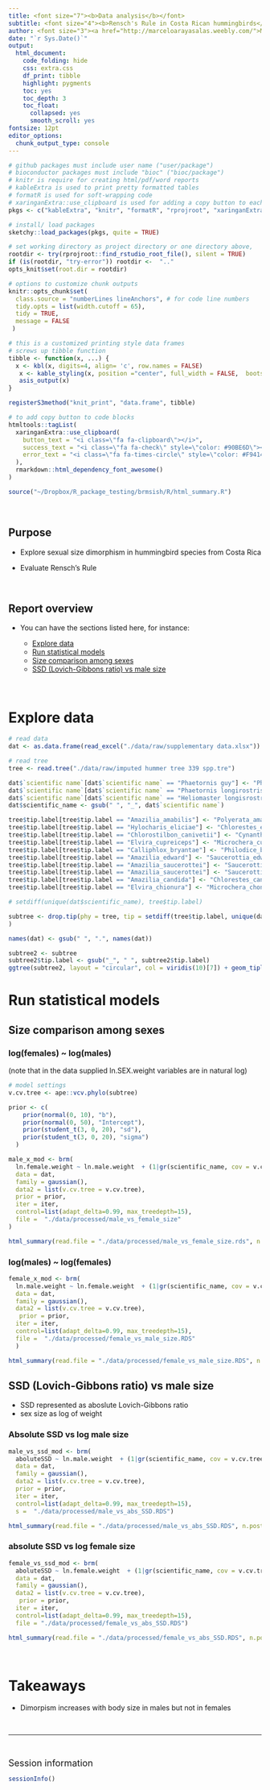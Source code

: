 ```yaml
---
title: <font size="7"><b>Data analysis</b></font>
subtitle: <font size="4"><b>Rensch's Rule in Costa Rican hummingbirds</b><br><br>University of Costa Rica</font>
author: <font size="3"><a href="http://marceloarayasalas.weebly.com/">Marcelo Araya-Salas</a>
date: "`r Sys.Date()`"
output:
  html_document:
    code_folding: hide
    css: extra.css
    df_print: tibble
    highlight: pygments  
    toc: yes
    toc_depth: 3
    toc_float:
      collapsed: yes
      smooth_scroll: yes
fontsize: 12pt 
editor_options: 
  chunk_output_type: console
---
```


<!-- this code add line numbers to code blocks -->
<!-- only works when code folding is not used in yaml (code_folding: show) -->

<style>
body
  { counter-reset: source-line 0; }
pre.numberSource code
  { counter-reset: none; }
</style>

```r

# github packages must include user name ("user/package")
# bioconductor packages must include "bioc" ("bioc/package")
# knitr is require for creating html/pdf/word reports
# kableExtra is used to print pretty formatted tables 
# formatR is used for soft-wrapping code
# xaringanExtra::use_clipboard is used for adding a copy button to each code block
pkgs <- c("kableExtra", "knitr", "formatR", "rprojroot", "xaringanExtra", "ape", "readxl", bioconductor = "ggtree", github = "maRce10/brmsish", github = "maRce10/sketchy", "brms", "viridis")

# install/ load packages
sketchy::load_packages(pkgs, quite = TRUE)

# set working directory as project directory or one directory above,
rootdir <- try(rprojroot::find_rstudio_root_file(), silent = TRUE)
if (is(rootdir, "try-error")) rootdir <-  ".."
opts_knit$set(root.dir = rootdir)

# options to customize chunk outputs
knitr::opts_chunk$set(
  class.source = "numberLines lineAnchors", # for code line numbers
  tidy.opts = list(width.cutoff = 65), 
  tidy = TRUE,
  message = FALSE
 )

# this is a customized printing style data frames 
# screws up tibble function
tibble <- function(x, ...) { 
  x <- kbl(x, digits=4, align= 'c', row.names = FALSE) 
   x <- kable_styling(x, position ="center", full_width = FALSE,  bootstrap_options = c("striped", "hover", "condensed", "responsive")) 
   asis_output(x)
}

registerS3method("knit_print", "data.frame", tibble)

# to add copy button to code blocks
htmltools::tagList(
  xaringanExtra::use_clipboard(
    button_text = "<i class=\"fa fa-clipboard\"></i>",
    success_text = "<i class=\"fa fa-check\" style=\"color: #90BE6D\"></i>",
    error_text = "<i class=\"fa fa-times-circle\" style=\"color: #F94144\"></i>"
  ),
  rmarkdown::html_dependency_font_awesome()
)

source("~/Dropbox/R_package_testing/brmsish/R/html_summary.R")
```

&nbsp; 

<!-- skyblue box -->
<div class="alert alert-info">

# Purpose

- Explore sexual size dimorphism in hummingbird species from Costa Rica

- Evaluate Rensch's Rule

</div>

&nbsp; 


<!-- light brown box -->
<div class="alert alert-warning">

# Report overview

- You can have the sections listed here, for instance:

  - [Explore data](#explore-data)
  - [Run statistical models](#run-statistical-models)
  - [Size comparison among sexes](#size-comparison-among-sexes)
  - [SSD (Lovich-Gibbons ratio) vs male size](#ssd-(lovich-gibbons ratio)-vs-male-size)

</div>

&nbsp;

# Explore data

```r

# read data
dat <- as.data.frame(read_excel("./data/raw/supplementary data.xlsx"))

# read tree
tree <- read.tree("./data/raw/imputed hummer tree 339 spp.tre")

dat$`scientific name`[dat$`scientific name` == "Phaetornis guy"] <- "Phaethornis guy"
dat$`scientific name`[dat$`scientific name` == "Phaetornis longirostris"] <- "Phaethornis longirostris"
dat$`scientific name`[dat$`scientific name` == "Heliomaster longisrostris"] <- "Heliomaster longirostris"
dat$scientific_name <- gsub(" ", "_", dat$`scientific name`)

tree$tip.label[tree$tip.label == "Amazilia_amabilis"] <- "Polyerata_amabilis"
tree$tip.label[tree$tip.label == "Hylocharis_eliciae"] <- "Chlorestes_eliciae"
tree$tip.label[tree$tip.label == "Chlorostilbon_canivetii"] <- "Cynanthus_canivetii"
tree$tip.label[tree$tip.label == "Elvira_cupreiceps"] <- "Microchera_cupreiceps"
tree$tip.label[tree$tip.label == "Calliphlox_bryantae"] <- "Philodice_bryantae"
tree$tip.label[tree$tip.label == "Amazilia_edward"] <- "Saucerottia_edward"
tree$tip.label[tree$tip.label == "Amazilia_saucerottei"] <- "Saucerottia_hoffmanni"
tree$tip.label[tree$tip.label == "Amazilia_saucerottei"] <- "Saucerottia_hoffmanni"
tree$tip.label[tree$tip.label == "Amazilia_candida"] <- "Chlorestes_candida"
tree$tip.label[tree$tip.label == "Elvira_chionura"] <- "Microchera_chonura"

# setdiff(unique(dat$scientific_name), tree$tip.label)

subtree <- drop.tip(phy = tree, tip = setdiff(tree$tip.label, unique(dat$scientific_name))
)

names(dat) <- gsub(" ", ".", names(dat))

subtree2 <- subtree
subtree2$tip.label <- gsub("_", " ", subtree2$tip.label)
ggtree(subtree2, layout = "circular", col = viridis(10)[7]) + geom_tiplab(size = 4) + theme(plot.margin = unit(c(30, 10, 30, 10), "mm"))

```

# Run statistical models

## Size comparison among sexes
### log(females) ~ log(males) 

(note that in the data supplied ln.SEX.weight variables are in natural log)

```r

# model settings
v.cv.tree <- ape::vcv.phylo(subtree)

prior <- c(
    prior(normal(0, 10), "b"),
    prior(normal(0, 50), "Intercept"),
    prior(student_t(3, 0, 20), "sd"),
    prior(student_t(3, 0, 20), "sigma")
  )

```

```r

male_x_mod <- brm(
  ln.female.weight ~ ln.male.weight  + (1|gr(scientific_name, cov = v.cv.tree)),
  data = dat,
  family = gaussian(),
  data2 = list(v.cv.tree = v.cv.tree),
  prior = prior,
  iter = iter,
  control=list(adapt_delta=0.99, max_treedepth=15),
  file =  "./data/processed/male_vs_female_size"
)

```

```r

html_summary(read.file = "./data/processed/male_vs_female_size.rds", n.posterior = 1000)

```

### log(males) ~ log(females) 

```r

female_x_mod <- brm(
  ln.male.weight ~ ln.female.weight  + (1|gr(scientific_name, cov = v.cv.tree)),
  data = dat,
  family = gaussian(),
  data2 = list(v.cv.tree = v.cv.tree),
   prior = prior,
  iter = iter,
  control=list(adapt_delta=0.99, max_treedepth=15),
  file =  "./data/processed/female_vs_male_size.RDS"
  )

```

```r

html_summary(read.file = "./data/processed/female_vs_male_size.RDS", n.posterior = 1000)

```

## SSD (Lovich-Gibbons ratio) vs male size

- SSD represented as aboslute Lovich-Gibbons ratio
- sex size as log of weight

### Absolute SSD vs log male size
```r

male_vs_ssd_mod <- brm(
  aboluteSSD ~ ln.male.weight  + (1|gr(scientific_name, cov = v.cv.tree)),
  data = dat,
  family = gaussian(),
  data2 = list(v.cv.tree = v.cv.tree),
  prior = prior,
  iter = iter,
  control=list(adapt_delta=0.99, max_treedepth=15),
  s =  "./data/processed/male_vs_abs_SSD.RDS")

```

```r

html_summary(read.file = "./data/processed/male_vs_abs_SSD.RDS", n.posterior = 1000)

```

### absolute SSD vs log female size
```r

female_vs_ssd_mod <- brm(
  aboluteSSD ~ ln.female.weight  + (1|gr(scientific_name, cov = v.cv.tree)),
  data = dat,
  family = gaussian(),
  data2 = list(v.cv.tree = v.cv.tree),
   prior = prior,
  iter = iter,
  control=list(adapt_delta=0.99, max_treedepth=15),
  file = "./data/processed/female_vs_abs_SSD.RDS")

```

```r

html_summary(read.file = "./data/processed/female_vs_abs_SSD.RDS", n.posterior = 1000)

```

<!-- '&nbsp;' adds blank space -->



<!-- light green box -->

<div class="alert alert-success">

&nbsp; 

# Takeaways

 - Dimorpism increases with body size in males but not in females



</div>

&nbsp;

<!-- '---' adds a gray vertical line -->

---

&nbsp; 
 
 <!-- add packages used, system details and versions  -->
 
<font size="4">Session information</font>

```r

sessionInfo()

```
